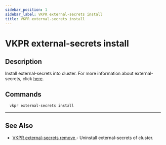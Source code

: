 ```yaml
---
sidebar_position: 1
sidebar_label: VKPR external-secrets install
title: VKPR external-secrets install
---
```


# VKPR external-secrets install

## Description

Install external-secrets into cluster. For more information about external-secrets, click [here](https://external-secrets.io/v0.6.0-rc1/).

## Commands

```bash
  vkpr external-secrets install
```

---

## See Also

- [VKPR external-secrets remove ](/docs/commands/external-dns/remove) - Uninstall external-secrets of cluster.

